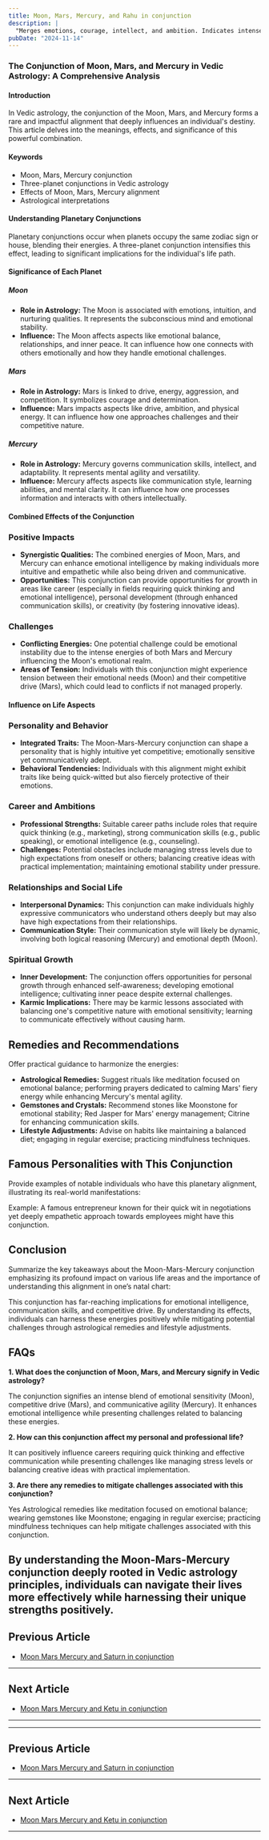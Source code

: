 ```yaml
---
title: Moon, Mars, Mercury, and Rahu in conjunction
description: |
  "Merges emotions, courage, intellect, and ambition. Indicates intense"
pubDate: "2024-11-14"
---
```


### The Conjunction of Moon, Mars, and Mercury in Vedic Astrology: A Comprehensive Analysis

#### Introduction

In Vedic astrology, the conjunction of the Moon, Mars, and Mercury forms a rare and impactful alignment that deeply influences an individual's destiny. This article delves into the meanings, effects, and significance of this powerful combination.

#### Keywords

- Moon, Mars, Mercury conjunction
- Three-planet conjunctions in Vedic astrology
- Effects of Moon, Mars, Mercury alignment
- Astrological interpretations

#### Understanding Planetary Conjunctions

Planetary conjunctions occur when planets occupy the same zodiac sign or house, blending their energies. A three-planet conjunction intensifies this effect, leading to significant implications for the individual's life path.

#### Significance of Each Planet

##### Moon

- **Role in Astrology:** The Moon is associated with emotions, intuition, and nurturing qualities. It represents the subconscious mind and emotional stability.
- **Influence:** The Moon affects aspects like emotional balance, relationships, and inner peace. It can influence how one connects with others emotionally and how they handle emotional challenges.

##### Mars

- **Role in Astrology:** Mars is linked to drive, energy, aggression, and competition. It symbolizes courage and determination.
- **Influence:** Mars impacts aspects like drive, ambition, and physical energy. It can influence how one approaches challenges and their competitive nature.

##### Mercury

- **Role in Astrology:** Mercury governs communication skills, intellect, and adaptability. It represents mental agility and versatility.
- **Influence:** Mercury affects aspects like communication style, learning abilities, and mental clarity. It can influence how one processes information and interacts with others intellectually.

#### Combined Effects of the Conjunction

### Positive Impacts

- **Synergistic Qualities:** The combined energies of Moon, Mars, and Mercury can enhance emotional intelligence by making individuals more intuitive and empathetic while also being driven and communicative.
- **Opportunities:** This conjunction can provide opportunities for growth in areas like career (especially in fields requiring quick thinking and emotional intelligence), personal development (through enhanced communication skills), or creativity (by fostering innovative ideas).

### Challenges

- **Conflicting Energies:** One potential challenge could be emotional instability due to the intense energies of both Mars and Mercury influencing the Moon's emotional realm.
- **Areas of Tension:** Individuals with this conjunction might experience tension between their emotional needs (Moon) and their competitive drive (Mars), which could lead to conflicts if not managed properly.

#### Influence on Life Aspects

### Personality and Behavior

- **Integrated Traits:** The Moon-Mars-Mercury conjunction can shape a personality that is highly intuitive yet competitive; emotionally sensitive yet communicatively adept.
- **Behavioral Tendencies:** Individuals with this alignment might exhibit traits like being quick-witted but also fiercely protective of their emotions.

### Career and Ambitions

- **Professional Strengths:** Suitable career paths include roles that require quick thinking (e.g., marketing), strong communication skills (e.g., public speaking), or emotional intelligence (e.g., counseling).
- **Challenges:** Potential obstacles include managing stress levels due to high expectations from oneself or others; balancing creative ideas with practical implementation; maintaining emotional stability under pressure.

### Relationships and Social Life

 - **Interpersonal Dynamics:** This conjunction can make individuals highly expressive communicators who understand others deeply but may also have high expectations from their relationships.
 - **Communication Style:** Their communication style will likely be dynamic, involving both logical reasoning (Mercury) and emotional depth (Moon).

### Spiritual Growth

 - **Inner Development:** The conjunction offers opportunities for personal growth through enhanced self-awareness; developing emotional intelligence; cultivating inner peace despite external challenges.
 - **Karmic Implications:** There may be karmic lessons associated with balancing one's competitive nature with emotional sensitivity; learning to communicate effectively without causing harm.

## Remedies and Recommendations

Offer practical guidance to harmonize the energies:

 - **Astrological Remedies:** Suggest rituals like meditation focused on emotional balance; performing prayers dedicated to calming Mars' fiery energy while enhancing Mercury's mental agility.
 - **Gemstones and Crystals:** Recommend stones like Moonstone for emotional stability; Red Jasper for Mars' energy management; Citrine for enhancing communication skills.
 - **Lifestyle Adjustments:** Advise on habits like maintaining a balanced diet; engaging in regular exercise; practicing mindfulness techniques.

## Famous Personalities with This Conjunction

Provide examples of notable individuals who have this planetary alignment, illustrating its real-world manifestations:

Example: A famous entrepreneur known for their quick wit in negotiations yet deeply empathetic approach towards employees might have this conjunction.

## Conclusion

Summarize the key takeaways about the Moon-Mars-Mercury conjunction emphasizing its profound impact on various life areas and the importance of understanding this alignment in one’s natal chart:

This conjunction has far-reaching implications for emotional intelligence, communication skills, and competitive drive. By understanding its effects, individuals can harness these energies positively while mitigating potential challenges through astrological remedies and lifestyle adjustments.

## FAQs

**1. What does the conjunction of Moon, Mars, and Mercury signify in Vedic astrology?**

The conjunction signifies an intense blend of emotional sensitivity (Moon), competitive drive (Mars), and communicative agility (Mercury). It enhances emotional intelligence while presenting challenges related to balancing these energies.

**2. How can this conjunction affect my personal and professional life?**

It can positively influence careers requiring quick thinking and effective communication while presenting challenges like managing stress levels or balancing creative ideas with practical implementation.

**3. Are there any remedies to mitigate challenges associated with this conjunction?**

Yes Astrological remedies like meditation focused on emotional balance; wearing gemstones like Moonstone; engaging in regular exercise; practicing mindfulness techniques can help mitigate challenges associated with this conjunction.

By understanding the Moon-Mars-Mercury conjunction deeply rooted in Vedic astrology principles, individuals can navigate their lives more effectively while harnessing their unique strengths positively.
---

## Previous Article
- [Moon Mars Mercury and Saturn in conjunction](1102030407_Moon_Mars_Mercury_and_Saturn_in_conjunction.mdx)

---

## Next Article
- [Moon Mars Mercury and Ketu in conjunction](1102030409_Moon_Mars_Mercury_and_Ketu_in_conjunction.mdx)

---
---

## Previous Article
- [Moon Mars Mercury and Saturn in conjunction](1102030407_Moon_Mars_Mercury_and_Saturn_in_conjunction.mdx)

---

## Next Article
- [Moon Mars Mercury and Ketu in conjunction](1102030409_Moon_Mars_Mercury_and_Ketu_in_conjunction.mdx)

---
